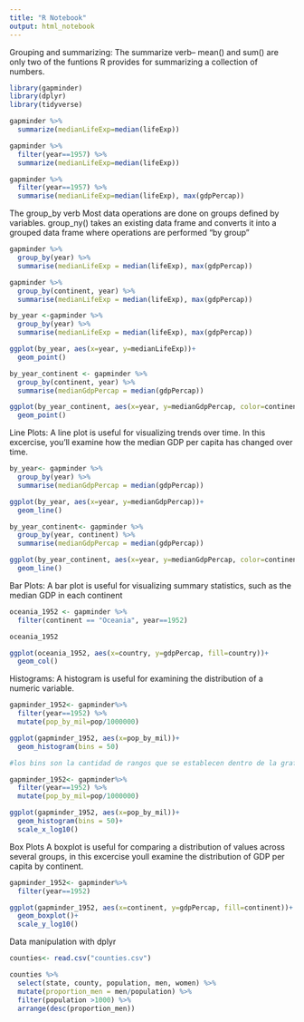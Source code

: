 ---
title: "R Notebook"
output: html_notebook
---

Grouping and summarizing:
The summarize verb-- mean() and sum() are only two of the funtions R provides for summarizing a collection of numbers. 

```{r}
library(gapminder)
library(dplyr)
library(tidyverse)

gapminder %>%
  summarize(medianLifeExp=median(lifeExp))

gapminder %>%
  filter(year==1957) %>%
  summarize(medianLifeExp=median(lifeExp))

gapminder %>%
  filter(year==1957) %>%
  summarise(medianLifeExp=median(lifeExp), max(gdpPercap))
```
The group_by verb
Most data operations are done on groups defined by variables. group_ny() takes an existing data frame and converts it into a grouped data frame where operations are performed "by group"
```{r}
gapminder %>%
  group_by(year) %>%
  summarise(medianLifeExp = median(lifeExp), max(gdpPercap))
```
```{r}
gapminder %>%
  group_by(continent, year) %>%
  summarise(medianLifeExp = median(lifeExp), max(gdpPercap))
```
```{r}
by_year <-gapminder %>%
  group_by(year) %>%
  summarise(medianLifeExp = median(lifeExp), max(gdpPercap))

ggplot(by_year, aes(x=year, y=medianLifeExp))+
  geom_point()
```
```{r}
by_year_continent <- gapminder %>%
  group_by(continent, year) %>%
  summarise(medianGdpPercap = median(gdpPercap))

ggplot(by_year_continent, aes(x=year, y=medianGdpPercap, color=continent))+
  geom_point()
```
Line Plots:
A line plot is useful for visualizing trends over time. In this excercise, you'll examine how the median GDP per capita has changed over time.
```{r}
by_year<- gapminder %>%
  group_by(year) %>%
  summarise(medianGdpPercap = median(gdpPercap))

ggplot(by_year, aes(x=year, y=medianGdpPercap))+
  geom_line()
```
```{r}
by_year_continent<- gapminder %>%
  group_by(year, continent) %>%
  summarise(medianGdpPercap = median(gdpPercap))

ggplot(by_year_continent, aes(x=year, y=medianGdpPercap, color=continent))+
  geom_line()

```
Bar Plots:
A bar plot is useful for visualizing summary statistics, such as the median GDP in each continent
```{r}
oceania_1952 <- gapminder %>%
  filter(continent == "Oceania", year==1952)

oceania_1952

ggplot(oceania_1952, aes(x=country, y=gdpPercap, fill=country))+
  geom_col()
```

Histograms:
A histogram is useful for examining the distribution of a numeric variable.
```{r}

gapminder_1952<- gapminder%>%
  filter(year==1952) %>%
  mutate(pop_by_mil=pop/1000000)

ggplot(gapminder_1952, aes(x=pop_by_mil))+
  geom_histogram(bins = 50)

#los bins son la cantidad de rangos que se establecen dentro de la grafica.
```
```{r}
gapminder_1952<- gapminder%>%
  filter(year==1952) %>%
  mutate(pop_by_mil=pop/1000000)

ggplot(gapminder_1952, aes(x=pop_by_mil))+
  geom_histogram(bins = 50)+
  scale_x_log10()
```
Box Plots
A boxplot is useful for comparing a distribution of values across several groups, in this excercise youll examine the distribution of GDP per capita by continent.

```{r}

gapminder_1952<- gapminder%>%
  filter(year==1952)

ggplot(gapminder_1952, aes(x=continent, y=gdpPercap, fill=continent))+
  geom_boxplot()+
  scale_y_log10()
```

Data manipulation with dplyr
```{r}
counties<- read.csv("counties.csv")
```
```{r}
counties %>%
  select(state, county, population, men, women) %>%
  mutate(proportion_men = men/population) %>%
  filter(population >1000) %>%
  arrange(desc(proportion_men))
  
```

